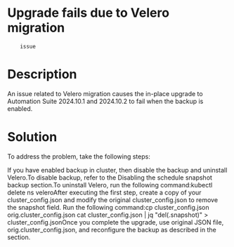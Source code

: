 ﻿# Upgrade fails due to Velero migration
        issue

# Description

An issue related to Velero migration causes the in-place upgrade to Automation Suite
                2024.10.1 and 2024.10.2 to fail when the backup is enabled.

# Solution

To address the problem, take the following steps:

If you have enabled backup in cluster, then disable the backup and uninstall
                            Velero.To disable backup,
                                refer to the Disabling the schedule snapshot backup
                                section.To uninstall Velero, run the following command:kubectl delete ns veleroAfter executing the first step, create a copy of your
                            cluster_config.json and modify the original
                            cluster_config.json to remove the
                        snapshot field. Run the following command:cp cluster_config.json orig.cluster_config.json
cat cluster_config.json | jq "del(.snapshot)" > cluster_config.jsonOnce you complete the upgrade, use original JSON file,
                            orig.cluster_config.json, and reconfigure the backup as
                        described in the  section.
